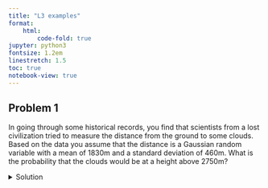 ```yaml
---
title: "L3 examples"
format:
    html:
        code-fold: true
jupyter: python3
fontsize: 1.2em
linestretch: 1.5
toc: true
notebook-view: true
---
```


## Problem 1

In going through some historical records, you find that scientists from a lost civilization tried to measure the distance from the ground to some clouds. Based on the data you assume that the distance is a Gaussian random variable with a mean of 1830m and a standard deviation of 460m. What is the probability that the clouds would be at a height above 2750m?

<details>
<summary>Solution</summary> 
    
Let $X$ be this Gaussian random variable. This problem essentially requires us to work out $p \left( X > 2750 \right)$. This can be expressed as
    
$$
\large
p \left(X > 2750 \right) = 1 - p \left( X \leq 2750 \right) = 1 - \Phi \left( z \right) 
$$
    
where $z = (2750 - 1830)/460 = 2$. Thus we have 
    
$$
\large
1 - \Phi \left( 2 \right) = 1 - 0.9772 = 0.0228
$$
</details>